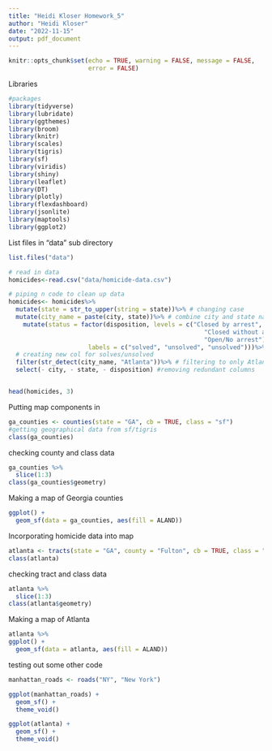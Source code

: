```yaml
---
title: "Heidi Kloser Homework_5"
author: "Heidi Kloser"
date: "2022-11-15"
output: pdf_document
---
```


```r
knitr::opts_chunk$set(echo = TRUE, warning = FALSE, message = FALSE, 
                      error = FALSE)
```


Libraries
```r
#packages
library(tidyverse)
library(lubridate)
library(ggthemes)
library(broom)
library(knitr)
library(scales)
library(tigris)
library(sf)
library(viridis)
library(shiny)
library(leaflet)
library(DT)
library(plotly)
library(flexdashboard)
library(jsonlite)
library(maptools)
library(ggplot2)
```

List files in "data" sub directory
```r
list.files("data")
```

```r
# read in data
homicides<-read.csv("data/homicide-data.csv")

# piping n code to clean up data
homicides<- homicides%>%
  mutate(state = str_to_upper(string = state))%>% # changing case
  mutate(city_name = paste(city, state))%>% # combine city and state name to one col
    mutate(status = factor(disposition, levels = c("Closed by arrest", 
                                                      "Closed without arrest", 
                                                      "Open/No arrest"), 
                      labels = c("solved", "unsolved", "unsolved")))%>% 
  # creating new col for solves/unsolved
  filter(str_detect(city_name, "Atlanta"))%>% # filtering to only Atlanta
  select(- city, - state, - disposition) #removing redundant columns


head(homicides, 3)

```

Putting map components in 
```r
ga_counties <- counties(state = "GA", cb = TRUE, class = "sf")
#getting geographical data from sf/tigris
class(ga_counties)
```

checking county and class data
```r
ga_counties %>% 
  slice(1:3)
class(ga_counties$geometry)
```
Making a map of Georgia counties
```r
ggplot() + 
  geom_sf(data = ga_counties, aes(fill = ALAND))
```

Incorporating homicide data into map
```r
atlanta <- tracts(state = "GA", county = "Fulton", cb = TRUE, class = "sf")
class(atlanta)
```

checking tract and class data
```r
atlanta %>% 
  slice(1:3)
class(atlanta$geometry)
```
Making a map of Atlanta
```r
atlanta %>% 
ggplot() + 
  geom_sf(data = atlanta, aes(fill = ALAND))
```

testing out some other code
```r
manhattan_roads <- roads("NY", "New York")

ggplot(manhattan_roads) + 
  geom_sf() + 
  theme_void()
```

```r
ggplot(atlanta) + 
  geom_sf() + 
  theme_void()
```



